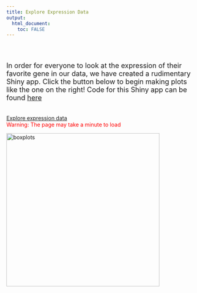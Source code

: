 ```yaml
---
title: Explore Expression Data
output:
  html_document:
    toc: FALSE
---
```

</br></br>
<div class="row">
<div class="col-md-6 text-center">
<font size="4">
In order for everyone to look at the expression of their favorite gene in our data, we have created a rudimentary Shiny app. Click the button below to begin making plots like the one on the right! Code for this Shiny app can be found [here](https://github.com/pwh124/th-expression-shiny)
</font>
</br></br></br>
<a class="btn btn-default" href="https://pwh124.shinyapps.io/expressionshiny/" role="button">
Explore expression data</a>
</br>
<span style="color:red">Warning: The page may take a minute to load</span>
</div>

<div class="col-md-6 text-center">
<img src="gapdh_box.png" alt="boxplots" width=400 align = "top"/>
</div>
</div>
